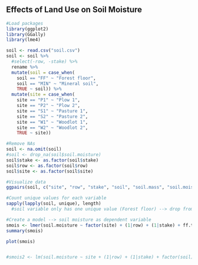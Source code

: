 ## Effects of Land Use on Soil Moisture

```r
#Load packages
library(ggplot2)
library(GGally)
library(lme4)
```


```r
soil <- read.csv("soil.csv")
soil <- soil %>%
  #select(-row, -stake) %>%
  rename %>%
  mutate(soil = case_when(
    soil == "FF" ~ "Forest floor",
    soil == "MIN" ~ "Mineral soil",
    TRUE ~ soil)) %>%
  mutate(site = case_when(
    site == "P1" ~ "Plow 1",
    site == "P2" ~ "Plow 2",
    site == "S1" ~ "Pasture 1",
    site == "S2" ~ "Pasture 2",
    site == "W1" ~ "Woodlot 1",
    site == "W2" ~ "Woodlot 2",
    TRUE ~ site))

#Remove NAs
soil <- na.omit(soil)
#soil <- drop_na(soil$soil.moisture)
soil$stake <- as.factor(soil$stake)
soil$row <- as.factor(soil$row)
soil$site <- as.factor(soil$site)

#Visualize data
ggpairs(soil, c("site", "row", "stake", "soil", "soil.mass", "soil.moisture", "soil.moisture.capacity"))

#Count unique values for each variable
sapply(lapply(soil, unique), length)
  #soil variable only has one unique value (Forest floor) --> drop from model

#Create a model --> soil moisture as dependent variable
smois <- lmer(soil.moisture ~ factor(site) + (1|row) + (1|stake) + ff.thickness + bulk.density + soil.mass + ph.h2o + ph.cacl2 + c + n + om + p + nh4 + no3 + n.min + nitr + cec + ca + mg + k + soil.moisture + soil.moisture.capacity, data = soil)
summary(smois)

plot(smois)


#smois2 <- lm(soil.moisture ~ site + (1|row) + (1|stake) + factor(soil) + factor(ff.thickness) + factor(bulk.density) + factor(soil.mass) + factor(ph.h2o) + factor(ph.cacl2) + factor(c) + factor(n) + factor(om) + factor(p) + factor(nh4) + factor(no3) + factor(n.min) + factor(nitr) + factor(cec) + factor(ca) + factor(mg) + factor(k) + factor(soil.moisture) + factor(soil.moisture.capacity), data = soil)
```

